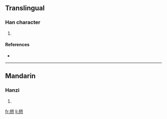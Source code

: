 ==Translingual==

===Han character===
{{Han char|rn=61|rad=心|as=14|sn=18|four=8233<sub>6</sub>|canj=金口心 (CRP), X金口心 (XCRP)}}

# {{defn|Han|sort=心14}}

====References====
* {{Han ref|kx=0406.190|dkj=11358|dj=0747.170|hdz=42363.120|uh=61D6|ud=25046|bh=EFCF|bd=61391}}

----

==Mandarin==

===Hanzi===
{{cmn-hanzi|pin=[[guā]] ([[gua1]])|wg=kua<sup>1</sup>}}

# {{defn|Mandarin|sort=心14}}

[[fr:懖]]
[[li:懖]]